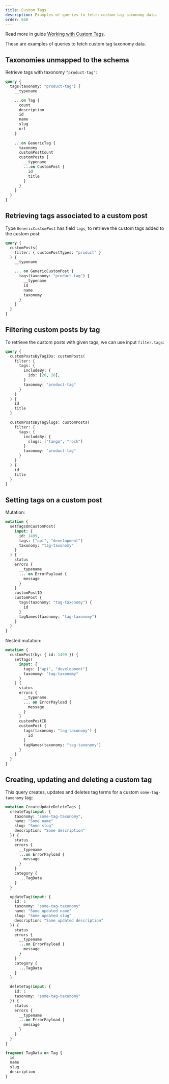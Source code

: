 ```yaml
---
title: Custom Tags
description: Examples of queries to fetch custom tag taxonomy data.
order: 660
---
```


<Banner type="info">

Read more in guide [Working with Custom Tags](/guides/interact/working-with-custom-tags).

</Banner>

These are examples of queries to fetch custom tag taxonomy data.

## Taxonomies unmapped to the schema

Retrieve tags with taxonomy `"product-tag"`:

```graphql
query {
  tags(taxonomy: "product-tag") {
    __typename

    ...on Tag {
      count
      description
      id
      name
      slug
      url
    }
    
    ...on GenericTag {
      taxonomy   
      customPostCount
      customPosts {
        __typename
        ...on CustomPost {
          id
          title
        }
      }
    }
  }
}
```

## Retrieving tags associated to a custom post

Type `GenericCustomPost` has field `tags`, to retrieve the custom tags added to the custom post:

```graphql
query {
  customPosts(
    filter: { customPostTypes: "product" }
  ) {
    __typename

    ... on GenericCustomPost {
      tags(taxonomy: "product-tag") {
        __typename
        id
        name
        taxonomy
      }
    }
  }
}
```

## Filtering custom posts by tag

To retrieve the custom posts with given tags, we can use input `filter.tags`:

```graphql
query {
  customPostsByTagIDs: customPosts(
    filter: {
      tags: {
        includeBy: {
          ids: [26, 28],
        }
        taxonomy: "product-tag"
      }
    }
  ) {
    id
    title
  }

  customPostsByTagSlugs: customPosts(
    filter: {
      tags: {
        includeBy: {
          slugs: ["tango", "rock"]
        }
        taxonomy: "product-tag"
      }
    }
  ) {
    id
    title
  }
}
```

## Setting tags on a custom post

Mutation:

```graphql
mutation {
  setTagsOnCustomPost(
    input: {
      id: 1499, 
      tags: ["api", "development"]
      taxonomy: "tag-taxonomy"
    }
  ) {
    status
    errors {
      __typename
      ... on ErrorPayload {
        message
      }
    }
    customPostID
    customPost {
      tags(taxonomy: "tag-taxonomy") {
        id
      }
      tagNames(taxonomy: "tag-taxonomy")
    }
  }
}
```

Nested mutation:

```graphql
mutation {
  customPost(by: { id: 1499 }) {
    setTags(
      input: {
        tags: ["api", "development"]
        taxonomy: "tag-taxonomy"
      }
    ) {
      status
      errors {
        __typename
        ... on ErrorPayload {
          message
        }
      }
      customPostID
      customPost {
        tags(taxonomy: "tag-taxonomy") {
          id
        }
        tagNames(taxonomy: "tag-taxonomy")
      }
    }
  }
}
```

## Creating, updating and deleting a custom tag

This query creates, updates and deletes tag terms for a custom `some-tag-taxonomy` tag:

```graphql
mutation CreateUpdateDeleteTags {
  createTag(input: {
    taxonomy: "some-tag-taxonomy",
    name: "Some name"
    slug: "Some slug"
    description: "Some description"
  }) {
    status
    errors {
      __typename
      ...on ErrorPayload {
        message
      }
    }
    category {
      ...TagData
    }
  }

  updateTag(input: {
    id: 1
    taxonomy: "some-tag-taxonomy"
    name: "Some updated name"
    slug: "Some updated slug"
    description: "Some updated description"
  }) {
    status
    errors {
      __typename
      ...on ErrorPayload {
        message
      }
    }
    category {
      ...TagData
    }
  }

  deleteTag(input: {
    id: 1
    taxonomy: "some-tag-taxonomy"
  }) {
    status
    errors {
      __typename
      ...on ErrorPayload {
        message
      }
    }
  }
}

fragment TagData on Tag {
  id
  name
  slug
  description
}
```

